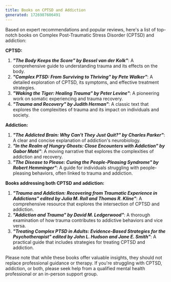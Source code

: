 ---
title: Books on CPTSD and Addiction
generated: 1726987606491
---

Based on expert recommendations and popular reviews, here's a list of top-notch books on Complex Post-Traumatic Stress Disorder (CPTSD) and addiction:

**CPTSD:**

1. ***"The Body Keeps the Score" by Bessel van der Kolk"***: A comprehensive guide to understanding trauma and its effects on the body.
2. ***"Complex PTSD: From Surviving to Thriving" by Pete Walker"***: A detailed exploration of CPTSD, its symptoms, and effective treatment strategies.
3. ***"Waking the Tiger: Healing Trauma" by Peter Levine"***: A pioneering work on somatic experiencing and trauma recovery.
4. ***"Trauma and Recovery" by Judith Herman"***: A classic text that explores the complexities of trauma and its impact on individuals and society.

**Addiction:**

1. ***"The Addicted Brain: Why Can't They Just Quit?" by Charles Parker"***: A clear and concise explanation of addiction's neurobiology.
2. ***"In the Realm of Hungry Ghosts: Close Encounters with Addiction" by Gabor Maté"***: A moving narrative that explores the complexities of addiction and recovery.
3. ***"The Disease to Please: Curing the People-Pleasing Syndrome" by Robert Hemminger"***: A guide for individuals struggling with people-pleasing behaviors, often linked to trauma and addiction.

**Books addressing both CPTSD and addiction:**

1. ***"Trauma and Addiction: Recovering from Traumatic Experience in Addictions" edited by Julia M. Roll and Thomas R. Kline"***: A comprehensive resource that explores the intersection of CPTSD and addiction.
2. ***"Addiction and Trauma" by David M. Ledgerwood"***: A thorough examination of how trauma contributes to addictive behaviors and vice versa.
3. ***"Treating Complex PTSD in Adults: Evidence-Based Strategies for the Psychotherapist" edited by John L. Hudson and Jane E. Smith"***: A practical guide that includes strategies for treating CPTSD and addiction.

Please note that while these books offer valuable insights, they should not replace professional guidance or therapy. If you're struggling with CPTSD, addiction, or both, please seek help from a qualified mental health professional or an in-person support group.
